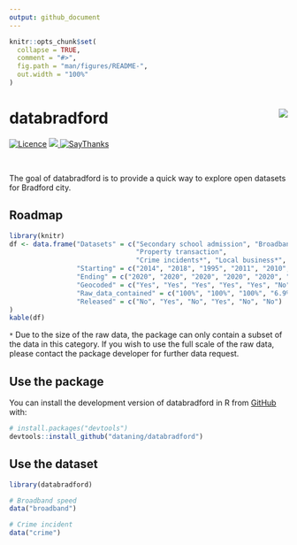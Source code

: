 ```yaml
---
output: github_document
---
```


<!-- README.md is generated from README.Rmd. Please edit that file -->

```r
knitr::opts_chunk$set(
  collapse = TRUE,
  comment = "#>",
  fig.path = "man/figures/README-",
  out.width = "100%"
)
```

# databradford <img src="man/figures/logo.png" align="right" />

<!-- badges: start -->
</tr>
</thead>
<tbody>
<tr class="odd">
<td align="left">
<a href="https://opensource.org/licenses/MIT"><img src="https://img.shields.io/badge/License-MIT-yellow.svg" alt="Licence"></a>
</td>
<td align="left">
<a href="https://codecov.io/gh/dataning/databradford">
  <img src="https://codecov.io/gh/dataning/databradford/branch/master/graph/badge.svg?token=W1J9I2X338"/>
</a>
</td>
</tr>
<tr class="odd">
<td align="left">
<a href="https://saythanks.io/to/datalulu%40gmail.com"><img src="https://img.shields.io/badge/Say%20Thanks-!-1EAEDB.svg" alt="SayThanks"></a>
</td>
</tr>
</tbody>
</table>
<br>

<!-- badges: end -->

The goal of databradford is to provide a quick way to explore open datasets for Bradford city.

## Roadmap

```r
library(knitr)
df <- data.frame("Datasets" = c("Secondary school admission", "Broadband speed", 
                                "Property transaction",
                                "Crime incidents*", "Local business*", "Air quality"),
                 "Starting" = c("2014", "2018", "1995", "2011", "2010", "2015"), 
                 "Ending" = c("2020", "2020", "2020", "2020", "2020", "2020"),
                 "Geocoded" = c("Yes", "Yes", "Yes", "Yes", "Yes", "No"),
                 "Raw_data_contained" = c("100%", "100%", "100%", "6.9%", "20%", "100%"), 
                 "Released" = c("No", "Yes", "No", "Yes", "No", "No")
)
kable(df)
```

`*` Due to the size of the raw data, the package can only contain a subset of the data in this category. If you wish to use the full scale of the raw data, please contact the package developer for further data request.
  

## Use the package

You can install the development version of databradford in R from [GitHub](https://github.com/) with:

``` r
# install.packages("devtools")
devtools::install_github("dataning/databradford")
```

## Use the dataset

```r
library(databradford)

# Broadband speed
data("broadband")

# Crime incident
data("crime")
```

